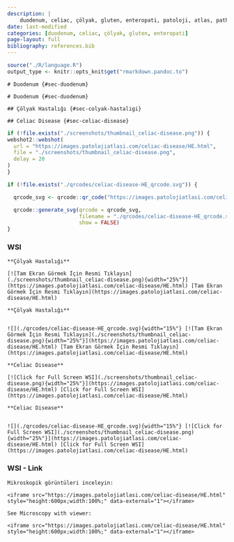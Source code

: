 ```yaml
---
description: |
    duodenum, celiac, çölyak, gluten, enteropati, patoloji, atlas, pathology, whole slide image, virtual microscopy, virtual microscope, sanal mikroskop
date: last-modified
categories: [duodenum, celiac, çölyak, gluten, enteropati]
page-layout: full
bibliography: references.bib
---
```


```r
source("./R/language.R")
output_type <- knitr::opts_knit$get("rmarkdown.pandoc.to")
```



```asis
# Duodenum {#sec-duodenum}
```

```asis
# Duodenum {#sec-duodenum}
```


```asis

## Çölyak Hastalığı {#sec-colyak-hastaligi}

```

```asis

## Celiac Disease {#sec-celiac-disease}

```

```r
if (!file.exists("./screenshots/thumbnail_celiac-disease.png")) {
webshot2::webshot(
  url = "https://images.patolojiatlasi.com/celiac-disease/HE.html",
  file = "./screenshots/thumbnail_celiac-disease.png",
  delay = 20
)
}
```

```r
if (!file.exists("./qrcodes/celiac-disease-HE_qrcode.svg")) {

  qrcode_svg <- qrcode::qr_code("https://images.patolojiatlasi.com/celiac-disease/HE.html")

  qrcode::generate_svg(qrcode = qrcode_svg,
                       filename = "./qrcodes/celiac-disease-HE_qrcode.svg",
                       show = FALSE)
}
```




::::: panel-tabset


### WSI








:::: {.content-hidden when-format="pdf"}




```asis

**Çölyak Hastalığı**

[![Tam Ekran Görmek İçin Resmi Tıklayın](./screenshots/thumbnail_celiac-disease.png){width="25%"}](https://images.patolojiatlasi.com/celiac-disease/HE.html) [Tam Ekran Görmek İçin Resmi Tıklayın](https://images.patolojiatlasi.com/celiac-disease/HE.html)

```



::::





:::: {.content-visible when-format="pdf"}



```asis

**Çölyak Hastalığı**


![](./qrcodes/celiac-disease-HE_qrcode.svg){width="15%"} [![Tam Ekran Görmek İçin Resmi Tıklayın](./screenshots/thumbnail_celiac-disease.png){width="25%"}](https://images.patolojiatlasi.com/celiac-disease/HE.html) [Tam Ekran Görmek İçin Resmi Tıklayın](https://images.patolojiatlasi.com/celiac-disease/HE.html)

```





::::


:::: {.content-hidden when-format="pdf"}


```asis

**Celiac Disease**

[![Click for Full Screen WSI](./screenshots/thumbnail_celiac-disease.png){width="25%"}](https://images.patolojiatlasi.com/celiac-disease/HE.html) [Click for Full Screen WSI](https://images.patolojiatlasi.com/celiac-disease/HE.html)

```




::::





:::: {.content-visible when-format="pdf"}


```asis

**Celiac Disease**


![](./qrcodes/celiac-disease-HE_qrcode.svg){width="15%"} [![Click for Full Screen WSI](./screenshots/thumbnail_celiac-disease.png){width="25%"}](https://images.patolojiatlasi.com/celiac-disease/HE.html) [Click for Full Screen WSI](https://images.patolojiatlasi.com/celiac-disease/HE.html)

```





::::






### WSI - Link




```asis

Mikroskopik görüntüleri inceleyin:

<iframe src="https://images.patolojiatlasi.com/celiac-disease/HE.html" style="height:600px;width:100%;" data-external="1"></iframe>

```

```asis

See Microscopy with viewer: 

<iframe src="https://images.patolojiatlasi.com/celiac-disease/HE.html" style="height:600px;width:100%;" data-external="1"></iframe>

```



:::::

